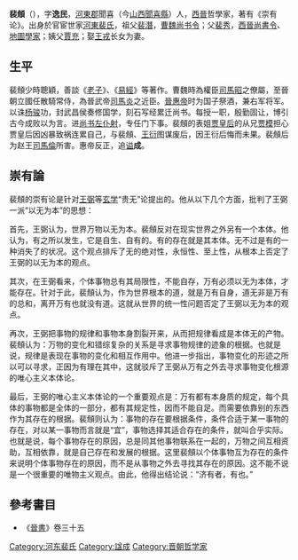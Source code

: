 '''裴頠'''（{{Bd|267年||300年}}），字'''逸民'''，[[河東郡_(中國)|河東郡]]聞喜（今[[山西|山西]][[聞喜縣|聞喜縣]]）人，[[西晉|西晉]]哲學家，著有《崇有论》。出身於官宦世家[[河東裴氏|河東裴氏]]，祖父[[裴潛|裴潛]]，[[曹魏|曹魏]][[尚书令|尚书令]]；父[[裴秀|裴秀]]，[[西晉|西晉]][[尚書令|尚書令]]、[[地圖學家|地圖學家]]；姨父[[賈充|賈充]]；娶[[王戎|王戎]]长女为妻。

==生平==
裴頠少時聰穎，善談《[[老子|老子]]》、《[[易經|易經]]》等著作。曹魏時為權臣[[司馬昭|司馬昭]]之僚屬，至晉朝立國任散騎常侍，為晉武帝[[司馬炎|司馬炎]]之近臣。[[晉惠帝|晉惠帝]]时为国子祭酒，兼右军将军。以诛[[杨骏|杨骏]]功，封武昌侯奏修国学，刻石写经累迁尚书。每授一职，殷勤固让，博引古今成败以为言。进[[尚书左仆射|尚书左仆射]]，专任门下事。裴頠的表姐[[贾南风|贾皇后]]的从兄[[贾模|贾模]]担心贾皇后因凶暴致祸连累自己，与裴頠、[[王衍_(西晋)|王衍]]图谋废后，因王衍后悔而未果。裴頠后为赵王[[司馬倫|司馬倫]]所害。惠帝反正，追[[谥|谥]]'''成'''。

==崇有論==
裴頠的崇有论是针对[[王弼_(三国)|王弼]]等[[玄学|玄学]]“贵无”论提出的。他从以下几个方面，批判了王弼一派“以无为本”的思想：

首先，王弼认为，世界万物以无为本。裴頠反对在现实世界之外另有一个本体。他认为，有之所以发生，它是自生、自有的。有的存在就是其本体。无不过是有的一种消失了的状况。这个观点排斥了无的绝对性，永恒性、至上性，从根本上否定了王弼的以无为本的观点。

其次，在王弼看来，个体事物总有其局限性，不能自存，万有必须以无为本体，才能存在。针对于此，裴頠认为，作为世界根本的道，就是万有自身，道无非是万有的总和，离开万有也就没有道。这就从世界的统一性问题否定了王弼以无为本的观点。

再次，王弼把事物的规律和事物本身割裂开来，从而把规律看成是本体无的产物。裴頠认为：万物的变化和错综复杂的关系是寻求事物规律的迹象的根据。也就是说，规律是表现在事物的变化和相互作用中。他进一步指出，事物变化的形迹之所以可以寻求，正因为有理在其中，这就驳斥了王弼从万有之外去寻求事物变化根源的唯心主义本体论。

最后，王弼的唯心主义本体论的一个重要观点是：万有都有本身质的规定，每个具体的事物都是全体的一部分，都有其规定性，因而不能自足。而需要依靠别的东西作为其存在的根据。裴頠则认为：事物的存在要根据条件，条件合适于某一事物的存在，对以某一事物而言就是“宜”，事物选择其适合存在的条件，就叫合乎实际。也就是说，每个事物存在的原因，总是同其他事物联系在一起的，万物之间互相资助，互相依靠，就是自己存在和发展的根据。这里裴頠以个体事物互为存在的条件来说明个体事物存在的原因，而不是从事物之外去寻找其存在的原因。这不能不说是一个很重要的唯物主义观点。由此，他得出结论说：“济有者，有也。”

==參考書目==
* 《[[晉書|晉書]]》卷三十五

{{normdaten}}
{{DEFAULTSORT:pei}}
[[Category:河东裴氏|Category:河东裴氏]]
[[Category:諡成|Category:諡成]]
[[Category:晋朝哲学家|Category:晋朝哲学家]]